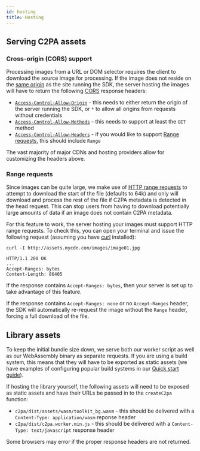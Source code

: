 ```yaml
---
id: hosting
title: Hosting
---
```


## Serving C2PA assets

### Cross-origin (CORS) support

Processing images from a URL or DOM selector requires the
client to download the source image for processing. If the image does not reside on the [same origin](https://developer.mozilla.org/en-US/docs/Web/Security/Same-origin_policy)
as the site running the SDK, the server hosting the images will have to return the following [CORS](https://developer.mozilla.org/en-US/docs/Web/HTTP/CORS) response headers:

- [`Access-Control-Allow-Origin`](https://developer.mozilla.org/en-US/docs/Web/HTTP/Headers/Access-Control-Allow-Origin) - this needs to either return the origin of the server running the SDK, or `*` to allow all origins from requests without credentials
- [`Access-Control-Allow-Methods`](https://developer.mozilla.org/en-US/docs/Web/HTTP/Headers/Access-Control-Allow-Methods) - this needs to support at least the `GET` method
- [`Access-Control-Allow-Headers`](https://developer.mozilla.org/en-US/docs/Web/HTTP/Headers/Access-Control-Allow-Headers) - if you would like to support [Range requests](#range-requests), this should include `Range`

The vast majority of major CDNs and hosting providers allow for customizing the headers above.

### Range requests

Since images can be quite large, we make use of [HTTP range requests](https://developer.mozilla.org/en-US/docs/Web/HTTP/Range_requests)
to attempt to download the start of the file (defaults to 64k) and only will download and process the rest of the file if C2PA metadata
is detected in the head request. This can stop users from having to download potentially large amounts of data if an image does not
contain C2PA metadata.

For this feature to work, the server hosting your images must support HTTP range requests. To check this, you can open
your terminal and issue the following request (assuming you have [curl](https://curl.se/) installed):

```shell
curl -I http://assets.mycdn.com/images/image01.jpg

HTTP/1.1 200 OK
...
Accept-Ranges: bytes
Content-Length: 86405
```

If the response contains `Accept-Ranges: bytes`, then your server is set up to take advantage of this feature.

If the response contains `Accept-Ranges: none` or no `Accept-Ranges` header, the SDK will automatically re-request the image without
the `Range` header, forcing a full download of the file.

## Library assets

To keep the initial bundle size down, we serve both our worker script as well as our WebAssembly binary as separate
requests. If you are using a build system, this means that they will have to be exported as static assets (we have
examples of configuring popular build systems in our [Quick start guide](../getting-started/quick-start#bringing-in-the-library)).

If hosting the library yourself, the following assets will need to be exposed as static assets and have their URLs be
passed in to the `createC2pa` function:

- `c2pa/dist/assets/wasm/toolkit_bg.wasm` - this should be delivered with a `Content-Type: application/wasm` reponse header
- `c2pa/dist/c2pa.worker.min.js` - this should be delivered with a `Content-Type: text/javascript` response header

Some browsers may error if the proper response headers are not returned.
